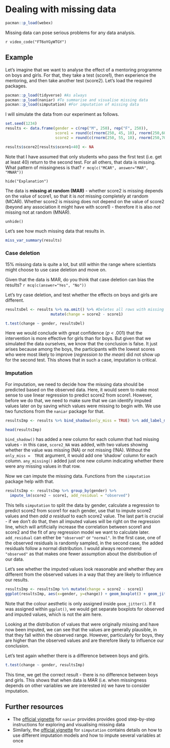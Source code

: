 # Dealing with missing data

```r
pacman::p_load(webex)
```

Missing data can pose serious problems for any data analysis.

`r video_code("FT6oYGyWTGY")`

## Example

Let's imagine that we want to analyse the effect of a mentoring programme on boys and girls. For that, they take a test (score1), then experience the mentoring, and then take another test (score2). Let's load the required packages.

```r
pacman::p_load(tidyverse) #As always
pacman::p_load(naniar) #To summarise and visualise missing data
pacman::p_load(simputation) #For imputation of missing data
```

I will simulate the data from our experiment as follows.

```r
set.seed(1234)
results <- data.frame(gender = c(rep("M", 250), rep("F", 250)), 
                      score1 = round(c(rnorm(250, 45, 10), rnorm(250,60,10))), 
                      score2 = round(c(rnorm(250, 55, 10), rnorm(250,70,10))))

results$score2[results$score1<40] <- NA

```

Note that I have assumed that only students who pass the first test (i.e. get at least 40) return to the second test. For all others, that data is missing. What pattern of missingness is that? `r mcq(c("MCAR", answer="MAR", "MNAR"))`

`hide("Explanation")`

The data is **missing at random (MAR)** - whether score2 is missing depends on the value of score1, so that it is *not* missing completely at random (MCAR). Whether score2 is missing does not depend on the value of score2 (beyond any association it might have with score1) - therefore it is also *not* missing not at random (MNAR).

`unhide()`

Let's see how much missing data that results in.

```r
miss_var_summary(results)
```

### Case deletion

15% missing data is quite a lot, but still within the range where scientists might choose to use case deletion and move on.

Given that the data is MAR, do you think that case deletion can bias the results? `r mcq(c(answer="Yes", "No"))`

Let's try case deletion, and test whether the effects on boys and girls are different.

```r
resultsDel <- results %>% na.omit() %>% #Deletes all rows with missing values
                    mutate(change = score2 - score1)

t.test(change ~ gender, resultsDel)
```

Here we would conclude with great confidence (*p* < .001) that the intervention is more effective for girls than for boys. But given that we simulated the data ourselves, we know that the conclusion is false. It just arises because among the boys, the participants with the lowest scores who were most likely to improve (*regression to the mean*) did not show up for the second test. This shows that in such a case, imputation is critical.

### Imputation

For imputation, we need to decide how the missing data should be predicted based on the observed data. Here, it would seem to make most sense to use linear regression to predict score2 from score1. However, before we do that, we need to make sure that we can identify imputed values later on by saving which values were missing to begin with. We use two functions from the `naniar` package for that.

```r
resultsImp <- results %>% bind_shadow(only_miss = TRUE) %>% add_label_missings()

head(resultsImp)
```

`bind_shadow()` has added a new column for each column that had missing values - in this case, `score2_NA` was added, with two values showing whether the value was missing (NA) or not missing (!NA). Without the `only_miss =  TRUE` argument, it would add one 'shadow' column for each column. `any_missing()` added just one new column indicating whether there were any missing values in that row.

Now we can impute the missing data. Functions from the `simputation` package help with that.

```r
resultsImp <- resultsImp %>% group_by(gender) %>% 
  impute_lm(score2 ~ score1, add_residual = "observed") 
```

This tells `simputation` to split the data by gender, calculate a regression to predict score2 from score1 for each gender, use that to impute score2 values and then *add a residual* to each score2 value. The last part is crucial - if we don't do that, then all imputed values will be right on the regression line, which will artificially increase the correlation between score1 and score2 and the fit of any regression model we want to calculate later. `add_residual` can either be `"observed"` or `"normal"`. In the first case, one of the observed residuals is randomly sampled, in the second case, the added residuals follow a normal distribution. I would always recommend `"observed"` as that makes one fewer assumption about the distribution of our data.

Let's see whether the imputed values look reasonable and whether they are different from the observed values in a way that they are likely to influence our results.

```r
resultsImp <- resultsImp %>% mutate(change = score2 - score1)
ggplot(resultsImp, aes(x=gender, y=change)) + geom_boxplot() + geom_jitter(aes(color = any_missing))
```

Note that the colour aesthetic is only assigned inside `geom_jitter()`. If it was assigned within `ggplot()`, we would get separate boxplots for observed and imputed values, which is not the aim here.

Looking at the distribution of values that were originally missing and have now been imputed, we can see that the values are generally plausible, in that they fall within the observed range. However, particularly for boys, they are higher than the observed values and are therefore likely to influence our conclusion. 

Let's test again whether there is a difference between boys and girls.

```r
t.test(change ~ gender, resultsImp)
```

This time, we get the correct result - there is no difference between boys and girls. This shows that when data is MAR (i.e. when missingness depends on other variables we are interested in) we have to consider imputation.

## Further resources

* The [official vignette](https://cran.r-project.org/web/packages/naniar/vignettes/getting-started-w-naniar.html) for `naniar` provides provides good step-by-step instructions for exploring and visualising missing data
* Similarly, the [official vignette](https://cran.r-project.org/web/packages/simputation/vignettes/intro.html) for `simputation` contains details on how to use different imputation models and how to impute several variables at once

